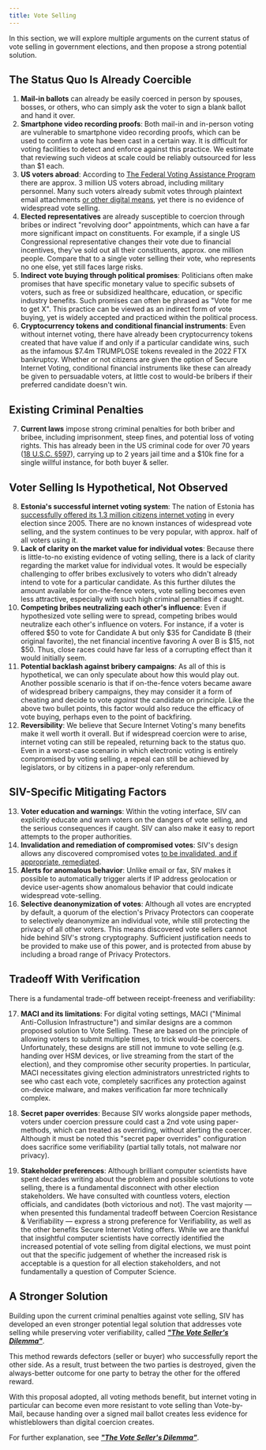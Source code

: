 ```yaml
---
title: Vote Selling
---
```



<WiderLiItems />

In this section, we will explore multiple arguments on the current status of vote selling in government elections, and then propose a strong potential solution.

## The Status Quo Is Already Coercible

1. **Mail-in ballots** can already be easily coerced in person by spouses, bosses, or others, who can simply ask the voter to sign a blank ballot and hand it over.
2. **Smartphone video recording proofs**: Both mail-in and in-person voting are vulnerable to smartphone video recording proofs, which can be used to confirm a vote has been cast in a certain way. It is difficult for voting facilities to detect and enforce against this practice. We estimate that reviewing such videos at scale could be reliably outsourced for less than \$1 each.
3. **US voters abroad**: According to [The Federal Voting Assistance Program](https://www.fvap.gov/info/reports-surveys/overseas-citizen-population-analysis) there are approx. 3 million US voters abroad, including military personnel. Many such voters already submit votes through plaintext email attachments [or other digital means](https://siv.org/evoting-compared), yet there is no evidence of widespread vote selling.
4. **Elected representatives** are already susceptible to coercion through bribes or indirect "revolving door" appointments, which can have a far more significant impact on constituents. For example, if a single US Congressional representative changes their vote due to financial incentives, they've sold out all their constituents, approx. one million people. Compare that to a single voter selling their vote, who represents no one else, yet still faces large risks.
5. **Indirect vote buying through political promises**: Politicians often make promises that have specific monetary value to specific subsets of voters, such as free or subsidized healthcare, education, or specific industry benefits. Such promises can often be phrased as "Vote for me to get X". This practice can be viewed as an indirect form of vote buying, yet is widely accepted and practiced within the political process.
6. **Cryptocurrency tokens and conditional financial instruments**: Even without internet voting, there have already been cryptocurrency tokens created that have value if and only if a particular candidate wins, such as the infamous \$7.4m TRUMPLOSE tokens revealed in the 2022 FTX bankruptcy. Whether or not citizens are given the option of Secure Internet Voting, conditional financial instruments like these can already be given to persuadable voters, at little cost to would-be bribers if their preferred candidate doesn't win.

## Existing Criminal Penalties

7. **Current laws** impose strong criminal penalties for both briber and bribee, including imprisonment, steep fines, and potential loss of voting rights. This has already been in the US criminal code for over 70 years ([18 U.S.C. §597](https://www.govinfo.gov/content/pkg/USCODE-2020-title18/html/USCODE-2020-title18-partI-chap29-sec597.htm)), carrying up to 2 years jail time and a \$10k fine for a single willful instance, for both buyer & seller.

## Voter Selling Is Hypothetical, Not Observed

8. **Estonia's successful internet voting system**: The nation of Estonia has [successfully offered its 1.3 million citizens internet voting](https://web.archive.org/web/20200825120655/https://www.forbes.com/sites/stephaniefillion/2020/08/24/if-estonia-figured-out-online-voting-15-years-ago-why-cant-the-us/) in every election since 2005. There are no known instances of widespread vote selling, and the system continues to be very popular, with approx. half of all voters using it.
9. **Lack of clarity on the market value for individual votes**: Because there is little-to-no existing evidence of voting selling, there is a lack of clarity regarding the market value for individual votes. It would be especially challenging to offer bribes exclusively to voters who didn't already intend to vote for a particular candidate. As this further dilutes the amount available for on-the-fence voters, vote selling becomes even less attractive, especially with such high criminal penalties if caught.
10. **Competing bribes neutralizing each other's influence**: Even if hypothesized vote selling were to spread, competing bribes would neutralize each other's influence on voters. For instance, if a voter is offered \$50 to vote for Candidate A but only \$35 for Candidate B (their original favorite), the net financial incentive favoring A over B is \$15, not \$50. Thus, close races could have far less of a corrupting effect than it would initially seem.
11. **Potential backlash against bribery campaigns**: As all of this is hypothetical, we can only speculate about how this would play out. Another possible scenario is that if on-the-fence voters became aware of widespread bribery campaigns, they may consider it a form of cheating and decide to vote _against_ the candidate on principle. Like the above two bullet points, this factor would also reduce the efficacy of vote buying, perhaps even to the point of backfiring.
12. **Reversibility**: We believe that Secure Internet Voting's many benefits make it well worth it overall. But if widespread coercion were to arise, internet voting can still be repealed, returning back to the status quo. Even in a worst-case scenario in which electronic voting is entirely compromised by voting selling, a repeal can still be achieved by legislators, or by citizens in a paper-only referendum.

## SIV-Specific Mitigating Factors

13. **Voter education and warnings**: Within the voting interface, SIV can explicitly educate and warn voters on the dangers of vote selling, and the serious consequences if caught. SIV can also make it easy to report attempts to the proper authorities.
14. **Invalidation and remediation of compromised votes**: SIV's design allows any discovered compromised votes [to be invalidated, and if appropriate, remediated](/verifiability/remediating-compromised-votes).
15. **Alerts for anomalous behavior**: Unlike email or fax, SIV makes it possible to automatically trigger alerts if IP address geolocation or device user-agents show anomalous behavior that could indicate widespread vote-selling.
16. **Selective deanonymization of votes**: Although all votes are encrypted by default, a quorum of the election's Privacy Protectors can cooperate to selectively deanonymize an individual vote, while still protecting the privacy of all other voters. This means discovered vote sellers cannot hide behind SIV's strong cryptography. Sufficient justification needs to be provided to make use of this power, and is protected from abuse by including a broad range of Privacy Protectors.

## Tradeoff With Verification

There is a fundamental trade-off between receipt-freeness and verifiability:

17. **MACI and its limitations**: For digital voting settings, MACI ("Minimal Anti-Collusion Infrastructure") and similar designs are a common proposed solution to Vote Selling. These are based on the principle of allowing voters to submit multiple times, to trick would-be coercers. Unfortunately, these designs are still not immune to vote selling (e.g. handing over HSM devices, or live streaming from the start of the election), and they compromise other security properties. In particular, MACI necessitates giving election administrators unrestricted rights to see who cast each vote, completely sacrifices any protection against on-device malware, and makes verification far more technically complex.

18. **Secret paper overrides**: Because SIV works alongside paper methods, voters under coercion pressure could cast a 2nd vote using paper-methods, which can treated as overriding, without alerting the coercer. Although it must be noted this "secret paper overrides" configuration does sacrifice some verifiability (partial tally totals, not malware nor privacy).

19. **Stakeholder preferences**: Although brilliant computer scientists have spent decades writing about the problem and possible solutions to vote selling, there is a fundamental disconnect with other election stakeholders. We have consulted with countless voters, election officials, and candidates (both victorious and not). The vast majority — when presented this fundamental tradeoff between Coercion Resistance & Verifiability — express a strong preference for Verifiability, as well as the other benefits Secure Internet Voting offers. While we are thankful that insightful computer scientists have correctly identified the increased potential of vote selling from digital elections, we must point out that the specific judgement of whether the increased risk is acceptable is a question for all election stakeholders, and not fundamentally a question of Computer Science.

## A Stronger Solution

Building upon the current criminal penalties against vote selling, SIV has developed an even stronger potential legal solution that addresses vote selling while preserving voter verifiability, called **_["The Vote Seller's Dilemma"](/further-areas/vote-sellers-dilemma)_**.

This method rewards defectors (seller or buyer) who successfully report the other side. As a result, trust between the two parties is destroyed, given the always-better outcome for one party to betray the other for the offered reward.

With this proposal adopted, all voting methods benefit, but internet voting in particular can become even more resistant to vote selling than Vote-by-Mail, because handing over a signed mail ballot creates less evidence for whistleblowers than digital coercion creates.

For further explanation, see **_["The Vote Seller's Dilemma"](/further-areas/vote-sellers-dilemma)_**.
